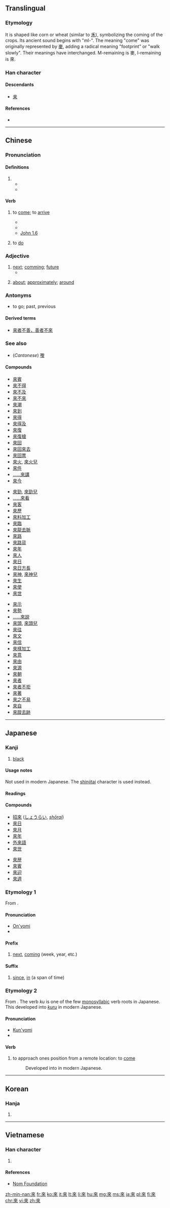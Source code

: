 {{also|来|徠}}
==Translingual==
{{stroke order|strokes=8}}
{{stroke order|type=animate}}
{{zh-hanzi-box|[[来]]|來}}

===Etymology===
It is shaped like corn or wheat (similar to [[禾]]), symbolizing the coming of the crops. Its ancient sound begins with "ml-".<!--citation needed; in which period of Chinese history did it have this pronunciation--> The meaning "come" was originally represented by [[麥]], adding a radical meaning "footprint" or "walk slowly". Their meanings have interchanged. M-remaining is 麥, l-remaining is 來.

===Han character===
{{Han char|rn=9|rad=人|as=06|sn=8|four=4090<sub>8</sub>|canj=木人人 (DOO)}}

====Descendants====
* [[来]]

====References====
* {{Han ref|kx=0101.160|dkj=00581|dj=0214.080|hdz=10141.080|uh=4F86|ud=20358|bh=A8D3|bd=43219}}

----

==Chinese==
{{zh-hanzi-box|[[来]]|[[來]]}}

===Pronunciation===
{{zh-pron
|m=lái
|c=loi4
|h=pfs=lòi,lôi
|mn=lâi
|w=3le
|mc=y
|oc=y
|ma=y
|cat=v
}}

====Definitions====

# {{n-g|used after a verb of motion to indicates movement away from the speaker}}
#* {{zh-usex|下來|to come down ( compare {{zh-l|下去|to go down}} )|link=y}}
#* {{zh-usex|進來|to come in|link=yes}}

====Verb====
{{zh-verb}}

# {{context|Beginning Mandarin|lang=zh|sort=lai2}} to [[come]]; to [[arrive]]
#* {{zh-usex|我 一會-兒{r} 就 來。|I' ll come in a moment.|link=y}}
#* {{zh-usex|我 不 知道 它 是 從 哪裡 來 的。|I didn't know where it came from.|link=y}}
#* [http://wordproject.org/multi/bi_en_cn_py.htm John 1.6]
#*: {{zh-usex|有 一 個 人，是 從 神 那裡 差 '''來''' 的，名 叫 約翰。|There was a man sent from God, whose name was John.|link=y}}
# to [[do]] {{n-g|(specific meaning depending on the context)}}

===Adjective===
{{zh-adj}}

# [[next]]; [[comming]]; [[future]]
#* {{zh-usex|來 年|next year|link=y}}
# {{qualifier|after a number}} [[about]]; [[approximately]]; [[around]]

===Antonyms===
* {{zh-l|去}} to go; past, previous

====Derived terms====
* [[來者不善，善者不來]]

===See also===
* (''Cantonese'') [[嚟]]

====Compounds====
{{rel-top3}}
* [[來賓]]
* [[來不得]]
* [[來不及]]
* [[來不來]]
* [[來潮]]
* [[來到]]
* [[來得]]
* [[來得及]]
* [[來復]]
* [[來復槍]]
* [[來回]]
* [[來回來去]]
* [[來回票]]
* [[來火]], [[來火兒]]
* [[來件]]
* [[來講|……來講]]
* [[來今]]
{{rel-mid3}}
* [[來勁]], [[來勁兒]]
* [[來看|……來看]]
* [[來客]]
* [[來歷]]
* [[來料加工]]
* [[來臨]]
* [[來龍去脈]]
* [[來路]]
* [[來路貨]]
* [[來年]]
* [[來人]]
* [[來日]]
* [[來日方長]]
* [[來神]], [[來神兒]]
* [[來生]]
* [[來使]]
* [[來世]]
{{rel-mid3}}
* [[來示]]
* [[來勢]]
* [[來說|……來說]]
* [[來頭]], [[來頭兒]]
* [[來往]]
* [[來文]]
* [[來信]]
* [[來樣加工]]
* [[來意]]
* [[來由]]
* [[來源]]
* [[來朝]]
* [[來者]]
* [[來者不拒]]
* [[來著]]
* [[來之不易]]
* [[來自]]
* [[來蹤去跡]]
{{rel-bottom}}

----

==Japanese==

===Kanji===
{{ja-kanji|grade=uc|rs=木04|style=ky|shin=来}}

# [[black]]

====Usage notes====
Not used in modern Japanese.  The [[shinjitai]] character {{l|ja|来}} is used instead.

====Readings====
{{ja-readings
|goon=[[らい]] (rai)
|kanon=[[らい]] (rai)
|kun=[[くる|く-る]] (ku-ru), [[きたる|きた-る]] / [[きたる|き-たる]] (kita-ru / ki-taru)
}}

====Compounds====
{{attention|ja|Compounds need substantial expansion.}}
{{der-top|Compounds}}
* [[招來]] ([[しょうらい]], ''[[shōrai]]'')
* [[來日]]
* [[來月]]
* [[來年]]
* [[外來語]]
* [[來世]]
{{der-mid}}
* [[來歴]]
* [[來賓]]
* [[來迎]]
* [[來週]]
{{der-bottom}}

===Etymology 1===
From {{etyl|zhx|ja|sort=らい}} {{term|sc=Hani|來}}.

====Pronunciation====
* [[音読み|On'yomi]]
* {{IPA|lang=ja|/ra.i/|[ɽäi]}}

====Prefix====
{{ja-pos|らい|prefix}}

# [[next]], [[coming]] (week, year, etc.)
#: {{ja-usex|'''來'''年、'''來'''週|'''らい'''ねん、 '''らい'''しゅう|'''next''' year, '''next''' week}}
#: {{ja-usex|'''來'''週月曜日に会いましょう。|'''らい'''しゅう げつようび に あいましょう。|Let's meet Monday '''next'''. / Let's meet this '''coming''' Monday.}}

====Suffix====
{{ja-pos|らい|suffix}}

# [[since]], [[in]] (a span of time)
#: {{ja-usex|三年'''來'''あれを見ていない。|さん ねん '''らい''' あれ を みて いない。|I haven't seen that '''in''' three years / '''since''' three years ago.}}

===Etymology 2===
From {{etyl|ojp|ja|sort=く}}.  The verb ''ku'' is one of the few [[monosyllabic]] verb roots in Japanese.  This developed into [[来る|''kuru'']] in modern Japanese.

====Pronunciation====
* [[訓読み|Kun'yomi]]
* {{IPA|lang=ja|/ku/|[kɯᵝ]}}

====Verb====
{{ja-verb|く|type=3}}

# {{context|lang=ja|sort=く|obsolete}} to approach ones position from a remote location: to [[come]]
#: Developed into {{l|ja|来る|tr=[[くる]], ''[[kuru#Japanese|kuru]]''}} in modern Japanese.

----

==Korean==

===Hanja===
{{ko-hanja|hangeul=[[래]]>[[내]]|rv=rae>nae|mr=rae>nae|y=lay>nay}}

# {{defn|lang=ko|sort=人06}}

----

==Vietnamese==

===Han character===
{{vi-hantu|[[lai]], [[lay]], [[lơi]], [[ray]], [[rơi]], [[rời]]|rs=人06}}

# {{defn|lang=vi|sort=人06}}

====References====
*[http://nomfoundation.org/common/nom_details.php?codepoint=4f86 Nom Foundation]

[[zh-min-nan:來]]
[[fr:來]]
[[ko:來]]
[[it:來]]
[[lt:來]]
[[li:來]]
[[hu:來]]
[[mg:來]]
[[ms:來]]
[[ja:來]]
[[pl:來]]
[[fi:來]]
[[chr:來]]
[[vi:來]]
[[zh:來]]
